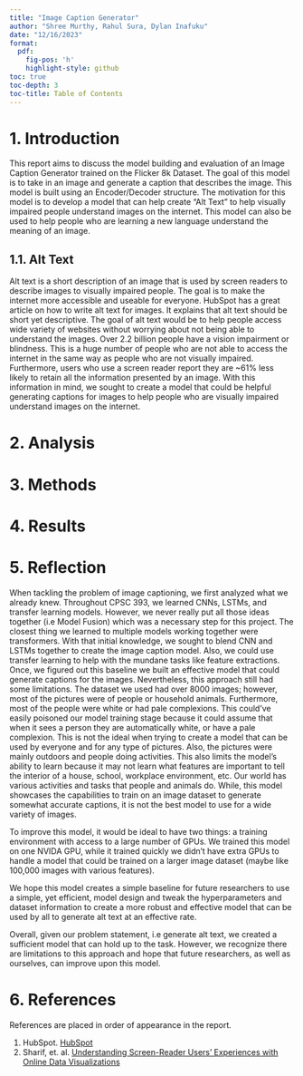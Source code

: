 ```yaml
---
title: "Image Caption Generator"
author: "Shree Murthy, Rahul Sura, Dylan Inafuku"
date: "12/16/2023"
format:
  pdf:
    fig-pos: 'h'
    highlight-style: github   
toc: true
toc-depth: 3
toc-title: Table of Contents
---
```


# 1. Introduction

This report aims to discuss the model building and evaluation of an Image Caption Generator trained on the Flicker 8k Dataset. The goal of this model is to take in an image and generate a caption that describes the image. This model is built using an Encoder/Decoder structure. The motivation for this model is to develop a model that can help create "Alt Text" to help visually impaired people understand images on the internet. This model can also be used to help people who are learning a new language understand the meaning of an image. 

## 1.1. Alt Text

Alt text is a short description of an image that is used by screen readers to describe images to visually impaired people. The goal is to make the internet more accessible and useable for everyone. HubSpot has a great article on how to write alt text for images. It explains that alt text should be short yet descriptive. The goal of alt text would be to help people access wide variety of websites without worrying about not being able to understand the images. Over 2.2 billion people have a vision impairment or blindness. This is a huge number of people who are not able to access the internet in the same way as people who are not visually impaired. Furthermore, users who use a screen reader report they are ~61% less likely to retain all the information presented by an image. With this information in mind, we sought to create a model that could be helpful generating captions for images to help people who are visually impaired understand images on the internet.

# 2. Analysis

# 3. Methods

# 4. Results

# 5. Reflection

When tackling the problem of image captioning, we first analyzed what we already knew. Throughout CPSC 393, we learned CNNs, LSTMs, and transfer learning models. However, we never really put all those ideas together (i.e Model Fusion) which was a necessary step for this project. The closest thing we learned to multiple models working together were transformers. With that initial knowledge, we sought to blend CNN and LSTMs together to create the image caption model. Also, we could use transfer learning to help with the mundane tasks like feature extractions. Once, we figured out this baseline we built an effective model that could generate captions for the images. Nevertheless, this approach still had some limitations. The dataset we used had over 8000 images; however, most of the pictures were of people or household animals. Furthermore, most of the people were white or had pale complexions. This could've easily poisoned our model training stage because it could assume that when it sees a person they are automatically white, or have a pale complexion. This is not the ideal when trying to create a model that can be used by everyone and for any type of pictures. Also, the pictures were mainly outdoors and people doing activities. This also limits the model's ability to learn because it may not learn what features are important to tell the interior of a house, school, workplace environment, etc. Our world has various activities and tasks that people and animals do. While, this model showcases the capabilities to train on an image dataset to generate somewhat accurate captions, it is not the best model to use for a wide variety of images. 

To improve this model, it would be ideal to have two things: a training environment with access to a large number of GPUs. We trained this model on one NVIDA GPU, while it trained quickly we didn't have extra GPUs to handle a model that could be trained on a larger image dataset (maybe like 100,000 images with various features). 


We hope this model creates a simple baseline for future researchers to use a simple, yet efficient, model design and tweak the hyperparameters and dataset information to create a more robust and effective model that can be used by all to generate alt text at an effective rate. 

Overall, given our problem statement, i.e generate alt text, we created a sufficient model that can hold up to the task. However, we recognize there are limitations to this approach and hope that future researchers, as well as ourselves, can improve upon this model. 

# 6. References

References are placed in order of appearance in the report.

1. HubSpot. [HubSpot](https://blog.hubspot.com/marketing/image-alt-text)
2. Sharif, et. al. [Understanding Screen-Reader Users’ Experiences with Online Data Visualizations](https://dl.acm.org/doi/10.1145/3441852.3471202)
